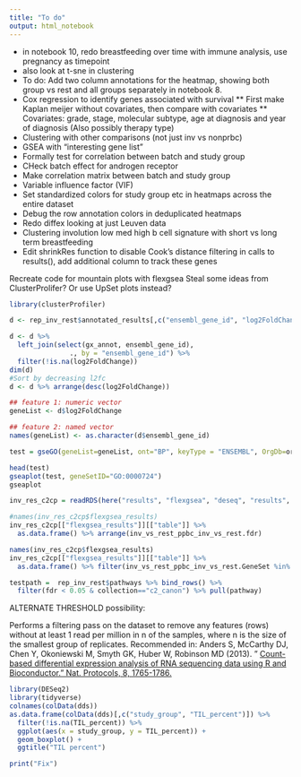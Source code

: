 ```yaml
---
title: "To do"
output: html_notebook
---
```



* in notebook 10, redo breastfeeding over time with immune analysis, use pregnancy as timepoint 
* also look at t-sne in clustering
* To do: Add two column annotations for the heatmap, showing both group vs rest and all groups separately in notebook 8.
* Cox regression to identify genes associated with survival
** First make Kaplan meijer without covariates, then compare with covariates
** Covariates: grade, stage, molecular subtype, age at diagnosis and year of diagnosis (Also possibly therapy type)
* Clustering with other comparisons (not just inv vs nonprbc)
* GSEA with "interesting gene list"
* Formally test for correlation between batch and study group
* CHeck batch effect for androgen receptor
* Make correlation matrix between batch and study group
* Variable influence factor (VIF)
* Set standardized colors for study group etc in heatmaps across the entire dataset
* Debug the row annotation colors in deduplicated heatmaps
* Redo diffex looking at just Leuven data
* Clustering involution low med high b cell signature with short vs long term breastfeeding
* Edit shrinkRes function to disable Cook's distance filtering in calls to results(), add additional column to track these genes

Recreate code for mountain plots with flexgsea
Steal some ideas from ClusterProlifer?
Or use UpSet plots instead?
```r
library(clusterProfiler)

d <- rep_inv_rest$annotated_results[,c("ensembl_gene_id", "log2FoldChange")]

d <- d %>% 
  left_join(select(gx_annot, ensembl_gene_id),
               ., by = "ensembl_gene_id") %>%
  filter(!is.na(log2FoldChange))
dim(d)
#Sort by decreasing l2fc
d <- d %>% arrange(desc(log2FoldChange))

## feature 1: numeric vector
geneList <- d$log2FoldChange

## feature 2: named vector
names(geneList) <- as.character(d$ensembl_gene_id)

test = gseGO(geneList=geneList, ont="BP", keyType = "ENSEMBL", OrgDb=org.Hs.eg.db, verbose=T, nPerm = 5, pvalueCutoff = 1)

head(test)
gseaplot(test, geneSetID="GO:0000724")
gseaplot
```


```r
inv_res_c2cp = readRDS(here("results", "flexgsea", "deseq", "results", "inv_vs_rest_canonpath_c2_results_flexdeseq.Rds"))

#names(inv_res_c2cp$flexgsea_results)
inv_res_c2cp[["flexgsea_results"]][["table"]] %>%
  as.data.frame() %>% arrange(inv_vs_rest_ppbc_inv_vs_rest.fdr)


```
```r
names(inv_res_c2cp$flexgsea_results)
inv_res_c2cp[["flexgsea_results"]][["table"]] %>%
  as.data.frame() %>% filter(inv_vs_rest_ppbc_inv_vs_rest.GeneSet %in% testpath)
```



```r
testpath =  rep_inv_rest$pathways %>% bind_rows() %>%
  filter(fdr < 0.05 & collection=="c2_canon") %>% pull(pathway)
```


ALTERNATE THRESHOLD possibility:

Performs a filtering pass on the dataset to remove any features (rows) without at least 1 read per million in n of the samples, where n is the size of the smallest group of replicates. Recommended in:
Anders S, McCarthy DJ, Chen Y, Okoniewski M, Smyth GK, Huber W, Robinson MD (2013). " [Count-based differential expression analysis of RNA sequencing data using R and Bioconductor." Nat. Protocols, 8, 1765-1786.](https://www.nature.com/articles/nprot.2013.099)

```r
library(DESeq2)
library(tidyverse)
colnames(colData(dds))
as.data.frame(colData(dds)[,c("study_group", "TIL_percent")]) %>% 
  filter(!is.na(TIL_percent)) %>%
  ggplot(aes(x = study_group, y = TIL_percent)) +
  geom_boxplot() +
  ggtitle("TIL percent")
```

```r
print("Fix")
```


